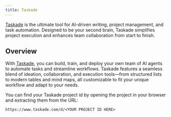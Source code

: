 ```yaml
---
title: Taskade
---
```


[Taskade](https://www.taskade.com) is the ultimate tool for AI-driven writing, project management, and task automation. Designed to be your second brain, Taskade simplifies project execution and enhances team collaboration from start to finish.

## Overview

With [Taskade](https://www.taskade.com), you can build, train, and deploy your own team of AI agents to automate tasks and streamline workflows. Taskade features a seamless blend of ideation, collaboration, and execution tools—from structured lists to modern tables and mind maps, all customizable to fit your unique workflow and adapt to your needs.


<Taskade />

You can find your Taskade project id by opening the project in your browser and extracting them from the URL:

```
https://www.taskade.com/d/<YOUR PROJECT ID HERE>
```
